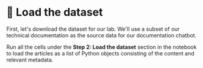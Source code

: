 # 👐 Load the dataset

First, let's download the dataset for our lab. We'll use a subset of our technical documentation as the source data for our documentation chatbot.

Run all the cells under the **Step 2: Load the dataset** section in the notebook to load the articles as a list of Python objects consisting of the content and relevant metadata.